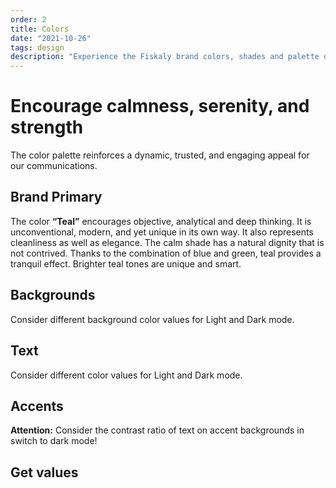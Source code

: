 ```yaml
---
order: 2
title: Colors
date: "2021-10-26"
tags: design
description: "Experience the Fiskaly brand colors, shades and palette of accent colors."
---
```


# Encourage calmness, serenity, and strength

The color palette reinforces a dynamic, trusted, and engaging appeal for our communications.

## Brand Primary

The color **“Teal”** encourages objective, analytical and
deep thinking. It is unconventional, modern, and yet unique in its own
way. It also represents cleanliness as well as elegance. The calm shade
has a natural dignity that is not contrived. Thanks to the combination of
blue and green, teal provides a tranquil effect. Brighter teal tones are
unique and smart.

<ColorsPrimaryBlock />

## Backgrounds

Consider different background color values for Light and Dark mode.

<ColorsBackgroundsBlock />

## Text

Consider different color values for Light and Dark mode.

<ColorsTextBlock />

## Accents

**Attention:** Consider the contrast ratio of text on accent backgrounds in switch to dark mode!

<ColorsAccentBlock />

## Get values

<ColorPicker />
